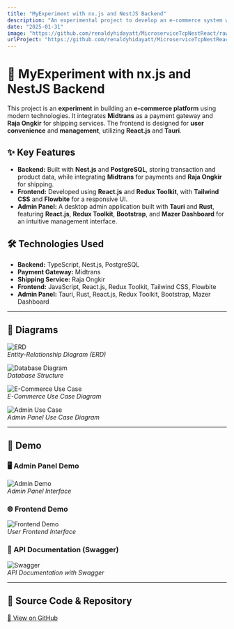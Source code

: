 ```yaml
---
title: "MyExperiment with nx.js and NestJS Backend"
description: "An experimental project to develop an e-commerce system with payment gateway and shipping service integration."
date: "2025-01-31"
image: "https://github.com/renaldyhidayatt/MicroserviceTcpNestReact/raw/main/images/tcp.png?raw=true"
urlProject: "https://github.com/renaldyhidayatt/MicroserviceTcpNestReact"
---
```


# 🛒 MyExperiment with nx.js and NestJS Backend

This project is an **experiment** in building an **e-commerce platform** using modern technologies. It integrates **Midtrans** as a payment gateway and **Raja Ongkir** for shipping services. The frontend is designed for **user convenience** and **management**, utilizing **React.js** and **Tauri**.

## ✨ Key Features

- **Backend:** Built with **Nest.js** and **PostgreSQL**, storing transaction and product data, while integrating **Midtrans** for payments and **Raja Ongkir** for shipping.
- **Frontend:** Developed using **React.js** and **Redux Toolkit**, with **Tailwind CSS** and **Flowbite** for a responsive UI.
- **Admin Panel:** A desktop admin application built with **Tauri** and **Rust**, featuring **React.js**, **Redux Toolkit**, **Bootstrap**, and **Mazer Dashboard** for an intuitive management interface.

## 🛠 Technologies Used

- **Backend:** TypeScript, Nest.js, PostgreSQL
- **Payment Gateway:** Midtrans
- **Shipping Service:** Raja Ongkir
- **Frontend:** JavaScript, React.js, Redux Toolkit, Tailwind CSS, Flowbite
- **Admin Panel:** Tauri, Rust, React.js, Redux Toolkit, Bootstrap, Mazer Dashboard

---

## 📌 Diagrams

![ERD](https://github.com/renaldyhidayatt/MicroserviceTcpNestReact/raw/main/images/tcp.png?raw=true)  
*Entity-Relationship Diagram (ERD)*

![Database Diagram](https://github.com/renaldyhidayatt/MicroserviceTcpNestReact/raw/main/images/database_diagram.png?raw=true)  
*Database Structure*

![E-Commerce Use Case](https://github.com/renaldyhidayatt/MicroserviceTcpNestReact/raw/main/images/use_case_ecommercee.png?raw=true)  
*E-Commerce Use Case Diagram*

![Admin Use Case](https://github.com/renaldyhidayatt/MicroserviceTcpNestReact/raw/main/images/use_case_admin_ecommerce.png?raw=true)  
*Admin Panel Use Case Diagram*

---

## 🎥 Demo

### 🖥️ Admin Panel Demo

![Admin Demo](https://github.com/renaldyhidayatt/MicroserviceTcpNestReact/raw/main/images/demo_admin.png?raw=true)  
*Admin Panel Interface*

### 🌐 Frontend Demo

![Frontend Demo](https://github.com/renaldyhidayatt/MicroserviceTcpNestReact/raw/main/images/demo_frontend.png?raw=true)  
*User Frontend Interface*

### 📜 API Documentation (Swagger)

![Swagger](https://github.com/renaldyhidayatt/MicroserviceTcpNestReact/raw/main/images/swagger.png?raw=true)  
*API Documentation with Swagger*

---

## 🔗 Source Code & Repository

[📌 View on GitHub](https://github.com/renaldyhidayatt/MicroserviceTcpNestReact)
